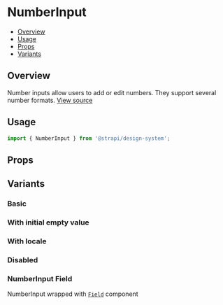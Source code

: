 

<Meta of={NumberInputStories} />

# NumberInput

- [Overview](#overview)
- [Usage](#usage)
- [Props](#props)
- [Variants](#variants)

## Overview

Number inputs allow users to add or edit numbers. They support several number formats.
[View source](https://github.com/strapi/design-system/tree/main/packages/design-system/src/NumberInput)

## Usage

```js
import { NumberInput } from '@strapi/design-system';
```

<Canvas of={NumberInputStories.Base} />

## Props

<ArgsTable of={NumberInput} />

## Variants

### Basic

<Canvas of={NumberInputStories.Base} />

### With initial empty value

<Canvas of={NumberInputStories.WithInitialEmpty} />

### With locale

<Canvas of={NumberInputStories.Locale} />

### Disabled

<Canvas of={NumberInputStories.Disabled} />

### NumberInput Field

NumberInput wrapped with [`Field`](https://github.com/strapi/design-system/tree/main/packages/design-system/src/Field)
component

<Canvas of={NumberInputStories.WithField} />
